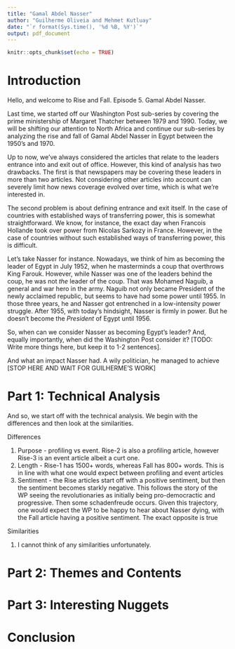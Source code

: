 ```yaml
---
title: "Gamal Abdel Nasser"
author: "Guilherme Oliveia and Mehmet Kutluay"
date: "`r format(Sys.time(), '%d %B, %Y')`"
output: pdf_document
---
```


```r
knitr::opts_chunk$set(echo = TRUE)
```

# Introduction

Hello, and welcome to Rise and Fall. Episode 5. Gamal Abdel Nasser. 

Last time, we started off our Washington Post sub-series by covering the prime ministership of Margaret Thatcher between 1979 and 1990. Today, we will be shifting our attention to North Africa and continue our sub-series by analyzing the rise and fall of Gamal Abdel Nasser in Egypt between the 1950's and 1970.

Up to now, we've always considered the articles that relate to the leaders entrance into and exit out of office. However, this kind of analysis has two drawbacks. The first is that newspapers may be covering these leaders in more than two articles. Not considering other articles into account can severely limit how news coverage evolved over time, which is what we're interested in.

The second problem is about defining entrance and exit itself. In the case of countries with established ways of transferring power, this is somewhat straightforward. We know, for instance, the exact day when Francois Hollande took over power from Nicolas Sarkozy in France. However, in the case of countries without such established ways of transferring power, this is difficult. 

Let's take Nasser for instance. Nowadays, we think of him as becoming the leader of Egypt in July 1952, when he masterminds a coup that overthrows King Farouk. However, while Nasser was one of the leaders behind the coup, he was not _the_ leader of the coup. That was Mohamed Naguib, a general and war hero in the army. Naguib not only became President of the newly acclaimed republic, but seems to have had some power until 1955. In those three years, he and Nasser got entrenched in a low-intensity power struggle. After 1955, with today's hindsight, Nasser is firmly in power. But he doesn't become the _President_ of Egypt until 1956. 

So, when can we consider Nasser as becoming Egypt's leader? And, equally importantly, when did the Washington Post consider it? 
[TODO: Write more things here, but keep it to 1-2 sentences].

And what an impact Nasser had. A wily politician, he managed to achieve [STOP HERE AND WAIT FOR GUILHERME'S WORK]

# Part 1: Technical Analysis

And so, we start off with the technical analysis. We begin with the differences and then look at the similarities.

Differences

1. Purpose - profiling vs event. Rise-2 is also a profiling article, however Rise-3 is an event article albeit a curt one.
2. Length - Rise-1 has 1500+ words, whereas Fall has 800+ words. This is in line with what one would expect between profiling and event articles
3. Sentiment - the Rise articles start off with a positive sentiment, but then the sentiment becomes starkly negative. This follows the story of the WP seeing the revolutionaries as initially being pro-democractic and progressive. Then some schadenfreude occurs. Given this trajectory, one would expect the WP to be happy to hear about Nasser dying, with the Fall article having a positive sentiment. The exact opposite is true

Similarities

1. I cannot think of any similarities unfortunately.

# Part 2: Themes and Contents

# Part 3: Interesting Nuggets

# Conclusion